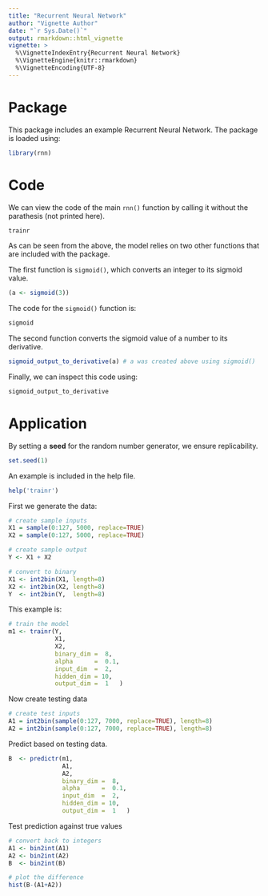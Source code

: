 ```yaml
---
title: "Recurrent Neural Network"
author: "Vignette Author"
date: "`r Sys.Date()`"
output: rmarkdown::html_vignette
vignette: >
  %\VignetteIndexEntry{Recurrent Neural Network}
  %\VignetteEngine{knitr::rmarkdown}
  %\VignetteEncoding{UTF-8}
---
```


# Package

This package includes an example Recurrent Neural Network.
The package is loaded using:

```r
library(rnn)
```

# Code

We can view the code of the main `rnn()` function by calling it without the parathesis (not printed here).

```r
trainr
```

As can be seen from the above, the model relies on two other functions that are included with the package.

The first function is `sigmoid()`, which converts an integer to its sigmoid value.

```r
(a <- sigmoid(3))
```

The code for the `sigmoid()` function is:

```r
sigmoid
```

The second function converts the sigmoid value of a number to its derivative.

```r
sigmoid_output_to_derivative(a) # a was created above using sigmoid()
```

Finally, we can inspect this code using:

```r
sigmoid_output_to_derivative
```

# Application

By setting a **seed** for the random number generator, we ensure replicability.

```r
set.seed(1)
```

An example is included in the help file.

```r
help('trainr')
```

First we generate the data:

```r
# create sample inputs
X1 = sample(0:127, 5000, replace=TRUE)
X2 = sample(0:127, 5000, replace=TRUE)

# create sample output
Y <- X1 + X2

# convert to binary
X1 <- int2bin(X1, length=8)
X2 <- int2bin(X2, length=8)
Y  <- int2bin(Y,  length=8)
```

This example is:

```r
# train the model
m1 <- trainr(Y,
             X1,
             X2,
             binary_dim =  8,
             alpha      =  0.1,
             input_dim  =  2,
             hidden_dim = 10,
             output_dim =  1   )
```

Now create testing data

```r
# create test inputs
A1 = int2bin(sample(0:127, 7000, replace=TRUE), length=8)
A2 = int2bin(sample(0:127, 7000, replace=TRUE), length=8)
```

Predict based on testing data.

```r
B  <- predictr(m1,
               A1,
               A2,
               binary_dim =  8,
               alpha      =  0.1,
               input_dim  =  2,
               hidden_dim = 10,
               output_dim =  1   )
```

Test prediction against true values

```r
# convert back to integers
A1 <- bin2int(A1)
A2 <- bin2int(A2)
B  <- bin2int(B)

# plot the difference
hist(B-(A1+A2))
```
